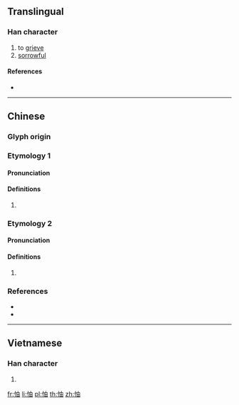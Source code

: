 {{character info/new}}
==Translingual==

===Han character===
{{Han char|rn=61|rad=心|as=05|sn=8|four=95060|canj=PLW|ids=⿰忄由}}

# to [[grieve]]
# [[sorrowful]]

====References====
* {{Han ref|kx=0381.090|dkj=10463|dj=0709.080|hdz=42285.040|uh=601E|ud=24606|bh=CCA6|bd=52390}}

----

==Chinese==

===Glyph origin===
{{Han etym}}

===Etymology 1===
{{zh-forms}}

====Pronunciation====
{{zh-pron
|m=chóu
|c=zau6
|mc=y
|oc=y
|cat=
}}

====Definitions====
{{zh-hanzi}}

# {{rfdef|zh}}

===Etymology 2===
{{zh-forms}}

====Pronunciation====
{{zh-pron
|m=yóu
|c=jau4
|mc=y
|oc=y
|cat=
}}

====Definitions====
{{zh-hanzi}}

# {{rfdef|zh}}

===References===
* {{R:twedu|B01078}}
* {{R:yue:mfccd}}

----

==Vietnamese==

===Han character===
{{vi-hantu|dầu|rs=心05}}

# {{defn|lang=vi}}

[[fr:怞]]
[[li:怞]]
[[pl:怞]]
[[th:怞]]
[[zh:怞]]